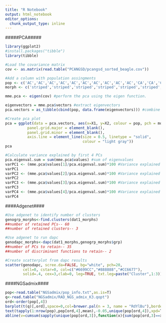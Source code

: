 ```yaml
---
title: "R Notebook"
output: html_notebook
editor_options: 
  chunk_output_type: inline
---
```

#####PCA#####
```r
library(ggplot2)
#install.packages("tibble")
library(tibble)

#Load the covariance matrix
cov <- as.matrix(read.table("PCANGSD/pcangsd_sorted_beagle.cov"))

#Add a column with population assingments
pop <- c('AC','AC','AC','AC','AC','AC','AC','AC','AC','AC','CA','CA','CA','CA','CA','CA','CA','CA','CA','CA','CH','PO','PO','PO','PO','PO','PO','PO','PO','PO','PO','RP','RP','RP','RP','RP','RP','RP','RP','RP','RP','SA','SA','SA','SA','SA','SA','SA','SA','SA','SA','SR','SR','SR','SR','SR','SR','SR','SR','SR','SR')
morph <- c('striped','striped','striped','striped','striped','striped','striped','striped','striped','striped','hybrid','hybrid','hybrid','hybrid','hybrid','hybrid','hybrid','hybrid','hybrid','hybrid','hybrid','striped','striped','striped','striped','striped','striped','striped','striped','striped','striped','hybrid','hybrid','hybrid','hybrid','hybrid','hybrid','hybrid','hybrid','hybrid','hybrid','banded','banded','banded','banded','banded','banded','banded','banded','banded','banded','banded','banded','banded','banded','banded','banded','banded','banded','banded','banded')

mme.pca <- eigen(cov) #perform the pca using the eigen function. 

eigenvectors = mme.pca$vectors #extract eigenvectors 
pca.vectors = as_tibble(cbind(pop, data.frame(eigenvectors))) #combine with our population assignments

#Create pca plot
pca = ggplot(data = pca.vectors, aes(x=X1, y=X2, colour = pop, pch = morph)) + geom_point() + theme(panel.border = element_blank(),
          panel.grid.major = element_blank(),
          panel.grid.minor = element_blank(),
          axis.line = element_line(size = 0.5, linetype = "solid",
                                   colour = "light gray"))
pca

#Calculate variance explained by first 4 PCs
pca.eigenval.sum = sum(mme.pca$values) #sum of eigenvalues
varPC1 <- (mme.pca$values[1]/pca.eigenval.sum)*100 #Variance explained by PC1
varPC1
varPC2 <- (mme.pca$values[2]/pca.eigenval.sum)*100 #Variance explained by PC2
varPC2
varPC3 <- (mme.pca$values[3]/pca.eigenval.sum)*100 #Variance explained by PC3
varPC3
varPC4 <- (mme.pca$values[4]/pca.eigenval.sum)*100 #Variance explained by PC4
varPC4
```

####Adgenet####
```r
#Use adgenet to identify number of clusters
genogrp_morphs<-find.clusters(dat1_morphs)
##number of retained PCs-- 60
##number of retained clusters-- 3

#Use adgenet to run dapc
genodapc_morphs<-dapc(dat1_morphs,genogrp_morphs$grp)
##number of PCs to retain-- 35
##number of discriminant functions to retain-- 2

#Create scatterplot from dapc results
scatter(genodapc, scree.da=FALSE, bg="white", pch=20, 
        cell=0, cstar=0, col=c("#6699CC","#888888","#CC6677"), 
        solid=.4, cex=3,clab=0, leg=TRUE, txt.leg=paste("Cluster",1:3))
```

####NGSadmix####
```r
pop<-read.table("NGSadmix/pop_info.txt",as.is=T)
q<-read.table("NGSadmix/RAD_NGS_admix_K3.qopt")
ord<-order(pop[,4])
barplot(t(q)[,ord],space=0,col=brewer.pal(n = 3, name = "RdYlBu"),border="black",xlab="Individuals",ylab="Admixture proportions for K=3")
text(tapply(1:nrow(pop),pop[ord,4],mean),-0.05,unique(pop[ord,4]),xpd=T)
abline(v=cumsum(sapply(unique(pop[ord,3]),function(x){sum(pop[ord,3]==x)})),col=1,lwd=2)
```

